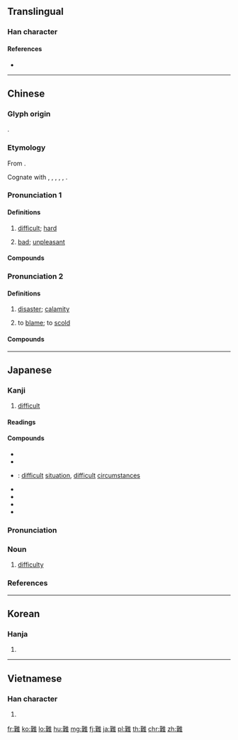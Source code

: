 {{character info/new}}
{{also|难}}
==Translingual==

===Han character===
{{Han char|rn=172|rad=隹|as=11|asj=10|sn=19|snj=18|four=40514|canj=TOOG|ids=⿰𦰩隹}}

====References====
* {{Han ref|kx=1370.050|dkj=42128|dj=1876.020|hdz=64108.050|uh=96E3|ud=38627|bh=C3F8|bd=50168}}

----

==Chinese==
{{zh-forms|s=难}}

===Glyph origin===
{{Han etym}}
{{Han compound|𦰩|隹|c1=p|c2=s|ls=psc}}.

===Etymology===
From {{inh|zh|sit-pro|*na-n/t||ill, pain, difficult, evil spirit}}.

Cognate with {{cog|bo|མནར||to suffer; suffering}}, {{m|bo|ན||to be sick, ill}}, {{m|bo|ནན་ཏེ||sick, ill}}, {{m|bo|ནད||disease, suffering}}, {{cog|my|နာ||to suffer pain, to be ill}}, {{m|my|နတ်||{{w|nat (spirit)}}, evil spirit}}.

===Pronunciation 1===
{{zh-pron
|m=nán
|c=naan4
|h=pfs=nàn
|mn=lân
|mc=1
|oc=1,1
|dial=1
|ma=y
|cat=a,v
}}

====Definitions====
{{zh-hanzi}}

# [[difficult]]; [[hard]]
#: {{zh-x|為{wéi}人 父母 很 難。|it is '''difficult''' being a parent.}}
#: {{zh-x|這 項 工作 非常 難。|This job is very '''hard'''.}}
# [[bad]]; [[unpleasant]]
#: {{zh-x|難看|ugly}}
#: {{zh-x|難聽|unpleasant to the ear}}

====Compounds====
{{zh-der|在所難免|一木難支|四難|善門難開|一言難盡|公道難明|心癢難熬|小鬼難纏|刁難|一言難罄|名高難副|克難|兩難論證|好夢難圓|情理難容|器鼠難投|二難|千載難逢|心癢難搔|兩處為難|哽噎難言|尾大難掉|家賊難防|不為難|寸步難移|厭難折衝|心癢難撾|心癢難揉|後會難期|世事難料|勉為其難|強人所難|好人難做|善財難捨|左右為難|一票難求|因難見巧|國步艱難|心癢難撓|慾壑難填|專欲難成|寶貨難售|凜然難犯|好夢難成|不難|千難萬險|左右兩難|孤掌難鳴|孤力難為|依依難捨|兩難|一木難扶|匪難|女大難留|寢食難安|八難|天理難容|在劫難逃|寸步難行|出難題|千難萬難|先難後獲|力竭難支|定數難逃|克難運動|個性難改|作難|月缺難圓|欲壑難飽|戀土難移|擢髮難數|折衝厭難|李廣難封|畢生難忘|朝夕難保|百世難期|有國難投|有翅難飛|末路之難|滋蔓難圖|有家難奔|法網難逃|桀驁難馴|知難而退|有苦難言|盛情難卻|氣憤難平|河清難俟|百般刁難|獨力難支|眾口難調|水覆難收|永生難忘|本性難移|有口難言|知難行易|為難|窮坑難滿|沒齒難忘|百口難分|積習難改|為難之處|斡難河|早難道|排除萬難|木難|神鬼難測|礙難照辦|礙難|有口難分|知易行難|眾怒難犯|眾怒難任|眾寡難敵|插翅難逃|盛筵難再|盛名難副|才難|撥煩理難|疑難雜症|疑難|畏難苟安|畏難|沒世難忘|煩難|戀戀難捨|獨木難支|獨力難持|積重難返|稼穡艱難|潑水難收|有口難辨|才大難用|插翅難飛|海水難量|沒齒難泯|窒礙難行|易守難攻|欲壑難填|知難而行|故土難移|朱紫難別|材大難用|有志難酬|斷難從命|更僕難數|暗箭難防|難易適中|難纏|難色|面有難色|絕難|覆水難收|難分難解|難不成|難若登天|艱難|難易|難免|難越雷池|難看|難以為繼|覆盆難照|頭難|難測|難得糊塗|難保|見難|難以估計|難字|難度|難捉鼻|難以想像|自身難保|難為|難人|難解難分|難以言喻|難聞|筆楮難窮|難說話|難捨難分|難當重任|難道|難說|覆盤難照|難題|老大難|難逃法網|難辭其咎|難償所願|難為狀|難以名狀|高難度|莫難道|難存濟|舊病難醫|難熬|騎虎難下|蜀道難|駟馬難追|難掩|藏舟難固|貧難|難受|落落難合|難解|難以忍受|難當|阻難|難以招架|難竟全功|難過|難走|難買難賣|難說難言|難言之隱|難行|難處|難與抗衡|難聽|難耐|難產|難為情|難望項背|難施面目|難於上天|難敵|難拿|難怪|難得一見|難得|難容|難堪|難分高下|難出手心|難以消受|難以捉摸|難以兩全|難事|難乎為繼|難上加難|避難就易|險阻艱難|行路難|難點|羞刀難入|難以為情|難忘|解難排憂|難以置信|進退兩難|難分難捨|繁難|美夢難圓|難任|罄竹難書|繾綣難捨|蝸步難移|難能可貴|艱難險阻|難不倒}}

===Pronunciation 2===
{{zh-pron
|m=nàn
|c=naan6
|h=pfs=nan
|mn=lān
|mc=2
|oc=2,2
|dial=2
|cat=n
}}

====Definitions====
{{zh-hanzi}}

# [[disaster]]; [[calamity]]
#: {{zh-x|災難{nàn}|disaster, catastrophe}}
#: {{zh-x|危難{nàn}|calamity}}
#: {{zh-x|劫難{nàn}|calamity}}
# to [[blame]]; to [[scold]]
#: {{zh-x|質難{nàn}|to blame}}
#: {{zh-x|非難{nàn}|to blame}}

====Compounds====
{{zh-der|受難節|三災八難|危難|冒險犯難|患難與共|山難|國難|受難曲|患難相死|患難相扶|患難之交|患難|急難|急人之難|患難相恤|兵難|大難|內難|屯難|大難不死|安難|多難興邦|劫難|大難臨頭|大災難|多難|多災多難|共患難|執經問難|厄難|受難|問難|患難夫妻|留難|犯難|海難|捐軀赴難|捍難之功|救苦救難|排難解憂|救難船|海上救難|死難|空難|萬難|發難|救難|磨難|矢石之難|毀家紓難|母難日|捐軀濟難|政治避難|排難解紛|此問彼難|殉難|橫難|災難|難友|避難所|臨難不恐|難住了|經濟難民|臨難不屈|遭難|難兄難弟|赴難|難廕|非難|難民營|臨難鑄兵|質疑問難|難關|臨難|遇難|魔難|罹難|靖難之變|靖難|靖康之難|難僑|難胞|臨難苟免|義不辭難|臨難不懾|臨難無懾|臨難不懼|脫難|逃災避難|責難|避難|論難|難民|逃災躲難|難中人|辯難|遇難成祥|逃難|輕災浮難|詰難|駁難|臨難不避|解難|蒙難|苦難|落難}}

----

==Japanese==

===Kanji===
{{ja-kanji|grade=6|rs=隹11}}

# [[difficult]]

====Readings====
{{ja-readings|goon=[[なん]] (nan), [[な]] (na)|kanon=[[だん]] (dan), [[だ]] (da)|kun=[[むずかしい]] ([[難しい]], muzukashii), [[かたい]] ([[難い]], katai)}}

====Compounds====
{{der-top|Compounds}}
* {{ja-r|有り難う|ありがとう}}
* {{ja-r|難解|なんかい}}
* {{ja-r|難境|なんきょう}}: [[difficult]] [[situation]], [[difficult]] [[circumstances]]
* {{ja-r|難色|なんしょく}}
* {{ja-r|難事件|なんじけん}}
* {{ja-r|難問|なんもん}}
* {{ja-r|非難|ひなん}}
{{der-bottom}}

{{ja-kanjitab|なん|yomi=o}}

===Pronunciation===
{{ja-pron|yomi=goon|なん|acc=1|acc_ref=DJR}}

===Noun===
{{ja-noun|なん}}

# [[difficulty]]

===References===
<references/>

----

==Korean==

===Hanja===
{{ko-hanja|hangeul=[[난]], [[나]]|eumhun=|rv=nan, na|mr=nan, na|y=nan, na}}

# {{defn|lang=ko|sort=隹11}}

----

==Vietnamese==

===Han character===
{{vi-hantu|[[nan]], [[nạn]], [[nản]], [[nần]], [[nàn]]|rs=隹11}}

# {{defn|lang=vi|sort=隹11}}

[[fr:難]]
[[ko:難]]
[[lo:難]]
[[hu:難]]
[[mg:難]]
[[fj:難]]
[[ja:難]]
[[pl:難]]
[[th:難]]
[[chr:難]]
[[zh:難]]